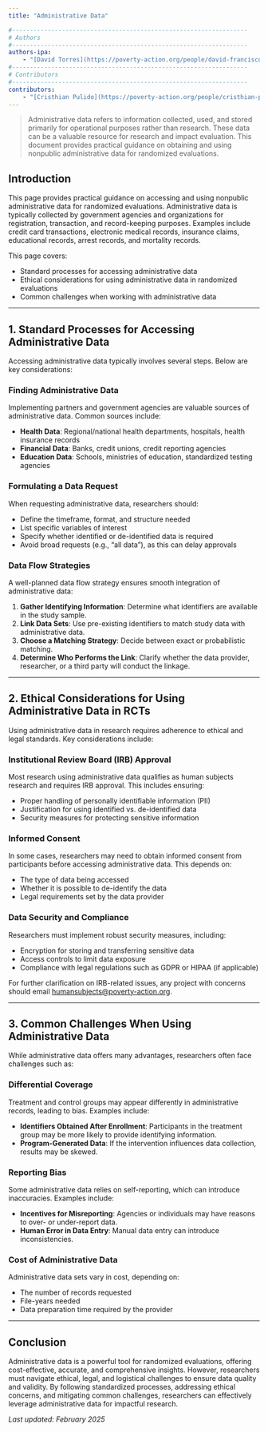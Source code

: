 ```yaml
---
title: "Administrative Data"

#------------------------------------------------------------------
# Authors
#------------------------------------------------------------------
authors-ipa:
    - "[David Torres](https://poverty-action.org/people/david-francisco-torres-leon)"
#------------------------------------------------------------------
# Contributors
#------------------------------------------------------------------
contributors:
    - "[Cristhian Pulido](https://poverty-action.org/people/cristhian-pulido)"
---
```


> Administrative data refers to information collected, used, and stored primarily for operational purposes rather than research. These data can be a valuable resource for research and impact evaluation. This document provides practical guidance on obtaining and using nonpublic administrative data for randomized evaluations.

## Introduction
This page provides practical guidance on accessing and using nonpublic administrative data for randomized evaluations. Administrative data is typically collected by government agencies and organizations for registration, transaction, and record-keeping purposes. Examples include credit card transactions, electronic medical records, insurance claims, educational records, arrest records, and mortality records.

This page covers:

- Standard processes for accessing administrative data
- Ethical considerations for using administrative data in randomized evaluations
- Common challenges when working with administrative data

---

## **1. Standard Processes for Accessing Administrative Data**
Accessing administrative data typically involves several steps. Below are key considerations:

### Finding Administrative Data
Implementing partners and government agencies are valuable sources of administrative data. Common sources include:

- **Health Data**: Regional/national health departments, hospitals, health insurance records
- **Financial Data**: Banks, credit unions, credit reporting agencies
- **Education Data**: Schools, ministries of education, standardized testing agencies

### Formulating a Data Request
When requesting administrative data, researchers should:

- Define the timeframe, format, and structure needed
- List specific variables of interest
- Specify whether identified or de-identified data is required
- Avoid broad requests (e.g., “all data”), as this can delay approvals

### Data Flow Strategies
A well-planned data flow strategy ensures smooth integration of administrative data:

1. **Gather Identifying Information**: Determine what identifiers are available in the study sample.
2. **Link Data Sets**: Use pre-existing identifiers to match study data with administrative data.
3. **Choose a Matching Strategy**: Decide between exact or probabilistic matching.
4. **Determine Who Performs the Link**: Clarify whether the data provider, researcher, or a third party will conduct the linkage.

---

## **2. Ethical Considerations for Using Administrative Data in RCTs**
Using administrative data in research requires adherence to ethical and legal standards. Key considerations include:

### Institutional Review Board (IRB) Approval
Most research using administrative data qualifies as human subjects research and requires IRB approval. This includes ensuring:

- Proper handling of personally identifiable information (PII)
- Justification for using identified vs. de-identified data
- Security measures for protecting sensitive information

### Informed Consent
In some cases, researchers may need to obtain informed consent from participants before accessing administrative data. This depends on:

- The type of data being accessed
- Whether it is possible to de-identify the data
- Legal requirements set by the data provider

### Data Security and Compliance
Researchers must implement robust security measures, including:

- Encryption for storing and transferring sensitive data
- Access controls to limit data exposure
- Compliance with legal regulations such as GDPR or HIPAA (if applicable)

For further clarification on IRB-related issues, any project with concerns should email [humansubjects@poverty-action.org](mailto:humansubjects@poverty-action.org).

---

## **3. Common Challenges When Using Administrative Data**
While administrative data offers many advantages, researchers often face challenges such as:

### Differential Coverage
Treatment and control groups may appear differently in administrative records, leading to bias. Examples include:

- **Identifiers Obtained After Enrollment**: Participants in the treatment group may be more likely to provide identifying information.
- **Program-Generated Data**: If the intervention influences data collection, results may be skewed.

### Reporting Bias
Some administrative data relies on self-reporting, which can introduce inaccuracies. Examples include:

- **Incentives for Misreporting**: Agencies or individuals may have reasons to over- or under-report data.
- **Human Error in Data Entry**: Manual data entry can introduce inconsistencies.

### Cost of Administrative Data
Administrative data sets vary in cost, depending on:

- The number of records requested
- File-years needed
- Data preparation time required by the provider

---

## Conclusion
Administrative data is a powerful tool for randomized evaluations, offering cost-effective, accurate, and comprehensive insights. However, researchers must navigate ethical, legal, and logistical challenges to ensure data quality and validity. By following standardized processes, addressing ethical concerns, and mitigating common challenges, researchers can effectively leverage administrative data for impactful research.

*Last updated: February 2025*
